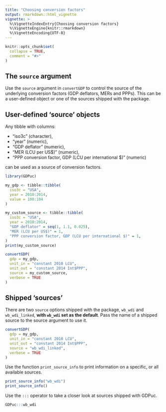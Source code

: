 ```yaml
---
title: "Choosing conversion factors"
output: rmarkdown::html_vignette
vignette: >
  %\VignetteIndexEntry{Choosing conversion factors}
  %\VignetteEngine{knitr::rmarkdown}
  %\VignetteEncoding{UTF-8}
---
```


```r
knitr::opts_chunk$set(
  collapse = TRUE,
  comment = "#>"
)
```

## The `source` argument

Use the `source` argument in `convertGDP` to control the source of the underlying conversion factors (GDP deflators, MERs and PPPs). This can be a user-defined object or one of the sources shipped with the package.

##  User-defined 'source' objects

Any tibble with columns:

-   "iso3c" (character),
-   "year" (numeric),
-   "GDP deflator" (numeric),
-   "MER (LCU per US$)" (numeric),
-   "PPP conversion factor, GDP (LCU per international $)" (numeric)

can be used as a source of conversion factors.

```r
library(GDPuc)

my_gdp <- tibble::tibble(
  iso3c = "USA", 
  year = 2010:2014, 
  value = 100:104
)

my_custom_source <- tibble::tibble(
  iso3c = "USA", 
  year = 2010:2014, 
  "GDP deflator" = seq(1, 1.1, 0.025),
  "MER (LCU per US$)" = 1,
  "PPP conversion factor, GDP (LCU per international $)" = 1,
)
print(my_custom_source)

convertGDP(
  gdp = my_gdp, 
  unit_in = "constant 2010 LCU", 
  unit_out = "constant 2014 Int$PPP",
  source = my_custom_source,
  verbose = TRUE
)
```

## Shipped 'sources'

There are two `source` options shipped with the package, `wb_wdi` and `wb_wdi_linked`, **with `wb_wdi` set as the default**. Pass the name of a shipped source to the source argument to use it.

```r
convertGDP(
  gdp = my_gdp, 
  unit_in = "constant 2010 LCU", 
  unit_out = "constant 2014 Int$PPP",
  source = "wb_wdi_linked",
  verbose = TRUE
)
```

Use the function `print_source_info` to print information on a specific, or all available sources.

```r
print_source_info("wb_wdi")
print_source_info()
```

Use the `:::` operator to take a closer look at sources shipped with GDPuc.

```r
GDPuc:::wb_wdi
```
